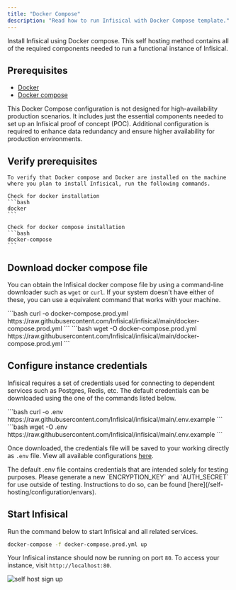 ```yaml
---
title: "Docker Compose"
description: "Read how to run Infisical with Docker Compose template."
---
```

Install Infisical using Docker compose. This self hosting method contains all of the required components needed 
to run a functional instance of Infisical.

## Prerequisites
- [Docker](https://docs.docker.com/engine/install/)
- [Docker compose](https://docs.docker.com/compose/install/)

<Warning>
This Docker Compose configuration is not designed for high-availability production scenarios. 
It includes just the essential components needed to set up an Infisical proof of concept (POC). 
Additional configuration is required to enhance data redundancy and ensure higher availability for production environments.
</Warning>

## Verify prerequisites
    To verify that Docker compose and Docker are installed on the machine where you plan to install Infisical, run the following commands.

    Check for docker installation
    ```bash
    docker
    ```

    Check for docker compose installation
    ```bash
    docker-compose 
    ```

## Download docker compose file
You can obtain the Infisical docker compose file by using a command-line downloader such as `wget` or `curl`.
If your system doesn't have either of these, you can use a equivalent command that works with your machine.

<Tabs>
  <Tab title="curl">
    ```bash
    curl -o docker-compose.prod.yml https://raw.githubusercontent.com/Infisical/infisical/main/docker-compose.prod.yml
    ```
  </Tab>
  <Tab title="wget">
    ```bash 
    wget -O docker-compose.prod.yml https://raw.githubusercontent.com/Infisical/infisical/main/docker-compose.prod.yml
    ```
  </Tab>
</Tabs>

## Configure instance credentials
Infisical requires a set of credentials used for connecting to dependent services such as Postgres, Redis, etc.
The default credentials can be downloaded using the one of the commands listed below. 

<Tabs>
  <Tab title="curl">
    ```bash
      curl -o .env https://raw.githubusercontent.com/Infisical/infisical/main/.env.example
    ```
  </Tab>
  <Tab title="wget">
    ```bash 
      wget -O .env https://raw.githubusercontent.com/Infisical/infisical/main/.env.example
    ```
  </Tab>
</Tabs>

Once downloaded, the credentials file will be saved to your working directly as `.env` file.
View all available configurations [here](/self-hosting/configuration/envars).

<Warning>
  The default .env file contains credentials that are intended solely for testing purposes.
  Please generate a new `ENCRYPTION_KEY` and `AUTH_SECRET` for use outside of testing. 
  Instructions to do so, can be found [here](/self-hosting/configuration/envars).
</Warning>

## Start Infisical
Run the command below to start Infisical and all related services. 

```bash
docker-compose -f docker-compose.prod.yml up
```

Your Infisical instance should now be running on port `80`. To access your instance, visit `http://localhost:80`.

![self host sign up](/images/self-hosting/applicable-to-all/selfhost-signup.png)